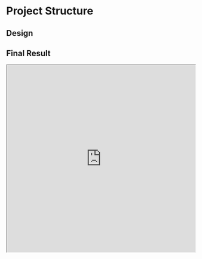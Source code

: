 # Project Structure

## Design

## Final Result
<iframe
  className="my-4"
  height="500px"
  width="100%"
  src="https://codesandbox.io/embed/jzrywn?view=Editor+%2B+Preview&editorsize=80&codemirror=1"
  title="html-blog-project"
  allow="accelerometer; ambient-light-sensor; camera; encrypted-media; geolocation; gyroscope; hid; microphone; midi; payment; usb; vr; xr-spatial-tracking"
  sandbox="allow-forms allow-modals allow-popups allow-presentation allow-same-origin allow-scripts"
/>